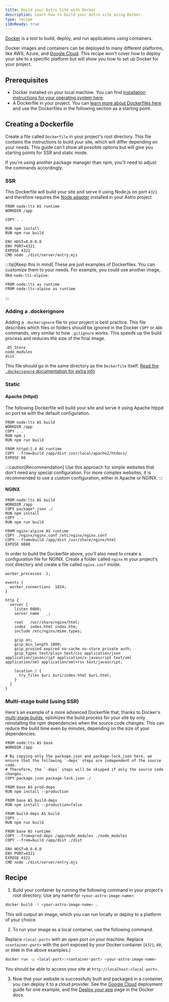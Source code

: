 ```yaml
---
title: Build your Astro Site with Docker
description: Learn how to build your Astro site using Docker.
type: recipe
i18nReady: true
---
```


[Docker](https://docker.com) is a tool to build, deploy, and run applications using containers.

Docker images and containers can be deployed to many different platforms, like AWS, Azure, and [Google Cloud](/en/guides/deploy/google-cloud/#cloud-run-ssr-and-static). This recipe won't cover how to deploy your site to a specific platform but will show you how to set up Docker for your project.

## Prerequisites

- Docker installed on your local machine. You can find [installation instructions for your operating system here](https://docs.docker.com/get-docker/).
- A Dockerfile in your project. You can [learn more about Dockerfiles here](https://docs.docker.com/engine/reference/builder/) and use the Dockerfiles in the following section as a starting point.

## Creating a Dockerfile

Create a file called `Dockerfile` in your project's root directory. This file contains the instructions to build your site, which will differ depending on your needs. This guide can't show all possible options but will give you starting points for SSR and static mode.

If you're using another package manager than npm, you'll need to adjust the commands accordingly.

### SSR

This Dockerfile will build your site and serve it using Node.js on port `4321` and therefore requires the [Node adapter](/en/guides/integrations-guide/node/) installed in your Astro project.

```docker title="Dockerfile"
FROM node:lts AS runtime
WORKDIR /app

COPY . .

RUN npm install
RUN npm run build

ENV HOST=0.0.0.0
ENV PORT=4321
EXPOSE 4321
CMD node ./dist/server/entry.mjs
```

:::tip[Keep this in mind]
These are just examples of Dockerfiles. You can customize them to your needs. For example, you could use another image, like `node:lts-alpine`:

```docker title="Dockerfile" del={1} add={2}
FROM node:lts as runtime
FROM node:lts-alpine as runtime
```
:::

### Adding a .dockerignore

Adding a `.dockerignore` file to your project is best practice. This file describes which files or folders should be ignored in the Docker `COPY` or `ADD` commands, very similar to how `.gitignore` works. This speeds up the build process and reduces the size of the final image.

```docker title=".dockerignore"
.DS_Store
node_modules
dist
```

This file should go in the same directory as the `Dockerfile` itself. [Read the `.dockerignore` documentation for extra info](https://docs.docker.com/engine/reference/builder/#dockerignore-file)

### Static

#### Apache (httpd)

The following Dockerfile will build your site and serve it using Apache htppd on port `80` with the default configuration.

```docker title="Dockerfile"
FROM node:lts AS build
WORKDIR /app
COPY . .
RUN npm i
RUN npm run build

FROM httpd:2.4 AS runtime
COPY --from=build /app/dist /usr/local/apache2/htdocs/
EXPOSE 80
```

:::caution[Recommendation]
Use this approach for simple websites that don't need any special configuration. For more complex websites, it is recommended to use a custom configuration, either in Apache or NGINX.
:::

#### NGINX

```docker title="Dockerfile"
FROM node:lts AS build
WORKDIR /app
COPY package*.json ./
RUN npm install
COPY . .
RUN npm run build

FROM nginx:alpine AS runtime
COPY ./nginx/nginx.conf /etc/nginx/nginx.conf
COPY --from=build /app/dist /usr/share/nginx/html
EXPOSE 8080
```

In order to build the Dockerfile above, you'll also need to create a configuration file for NGINX. Create a folder called `nginx` in your project's root directory and create a file called `nginx.conf` inside.

```nginx title="nginx.conf"
worker_processes  1;

events {
  worker_connections  1024;
}

http {
  server {
    listen 8080;
    server_name   _;

    root   /usr/share/nginx/html;
    index  index.html index.htm;
    include /etc/nginx/mime.types;

    gzip on;
    gzip_min_length 1000;
    gzip_proxied expired no-cache no-store private auth;
    gzip_types text/plain text/css application/json application/javascript application/x-javascript text/xml application/xml application/xml+rss text/javascript;

    location / {
      try_files $uri $uri/index.html $uri.html;
    }
  }
}
```

### Multi-stage build (using SSR)

Here's an example of a more advanced Dockerfile that, thanks to Docker's [multi-stage builds](https://docs.docker.com/build/building/multi-stage/), optimizes the build process for your site by only reinstalling the npm dependencies when the source code changes. This can reduce the build time even by minutes, depending on the size of your dependencies.

```docker title="Dockerfile"
FROM node:lts AS base
WORKDIR /app

# By copying only the package.json and package-lock.json here, we ensure that the following `-deps` steps are independent of the source code.
# Therefore, the `-deps` steps will be skipped if only the source code changes.
COPY package.json package-lock.json ./

FROM base AS prod-deps
RUN npm install --production

FROM base AS build-deps
RUN npm install --production=false

FROM build-deps AS build
COPY . .
RUN npm run build

FROM base AS runtime
COPY --from=prod-deps /app/node_modules ./node_modules
COPY --from=build /app/dist ./dist

ENV HOST=0.0.0.0
ENV PORT=4321
EXPOSE 4321
CMD node ./dist/server/entry.mjs
```

## Recipe

1. Build your container by running the following command in your project's root directory. Use any name for `<your-astro-image-name>`:

```bash
docker build -t <your-astro-image-name> .
```

This will output an image, which you can run locally or deploy to a platform of your choice.

2. To run your image as a local container, use the following command. 

Replace `<local-port>` with an open port on your machine. Replace `<container-port>` with the port exposed by your Docker container (`4321`, `80`, or `8080` in the above examples.)

```bash
docker run -p <local-port>:<container-port> <your-astro-image-name>
```

You should be able to access your site at `http://localhost:<local-port>`.

3. Now that your website is successfully built and packaged in a container, you can deploy it to a cloud provider. See the [Google Cloud](/en/guides/deploy/google-cloud/#cloud-run-ssr-and-static) deployment guide for one example, and the [Deploy your app](https://docs.docker.com/language/nodejs/deploy/) page in the Docker docs.

